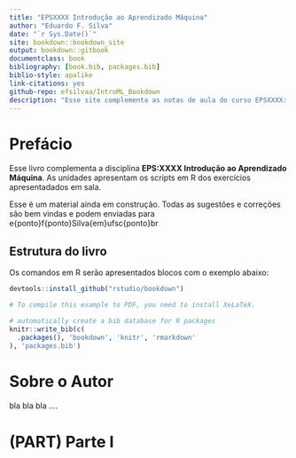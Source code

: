 ```yaml
--- 
title: "EPSXXXX Introdução ao Aprendizado Máquina"
author: "Eduardo F. Silva"
date: "`r Sys.Date()`"
site: bookdown::bookdown_site
output: bookdown::gitbook
documentclass: book
bibliography: [book.bib, packages.bib]
biblio-style: apalike
link-citations: yes
github-repo: efsilvaa/IntroML_Bookdown
description: "Esse site complementa as notas de aula do curso EPSXXXX: Introdução ao Aprendizado Máquina."
---
```


# Prefácio {-}

Esse livro complementa a disciplina **EPS:XXXX Introdução ao Aprendizado Máquina**.  As unidades apresentam os scripts em R dos exercícios apresentadados em sala.

Esse é um material ainda em construção.  Todas as sugestões e correções são bem vindas e podem enviadas para e\{ponto\}f{ponto\}Silva{em\}ufsc{ponto\}br

## Estrutura do livro {-}
Os comandos em R serão apresentados blocos com o exemplo abaixo:
```r
devtools::install_github("rstudio/bookdown")
```


```r
# To compile this example to PDF, you need to install XeLaTeX.

# automatically create a bib database for R packages
knitr::write_bib(c(
  .packages(), 'bookdown', 'knitr', 'rmarkdown'
), 'packages.bib')
```

# Sobre o Autor {-}

bla bla bla ....

# (PART) Parte I {-}